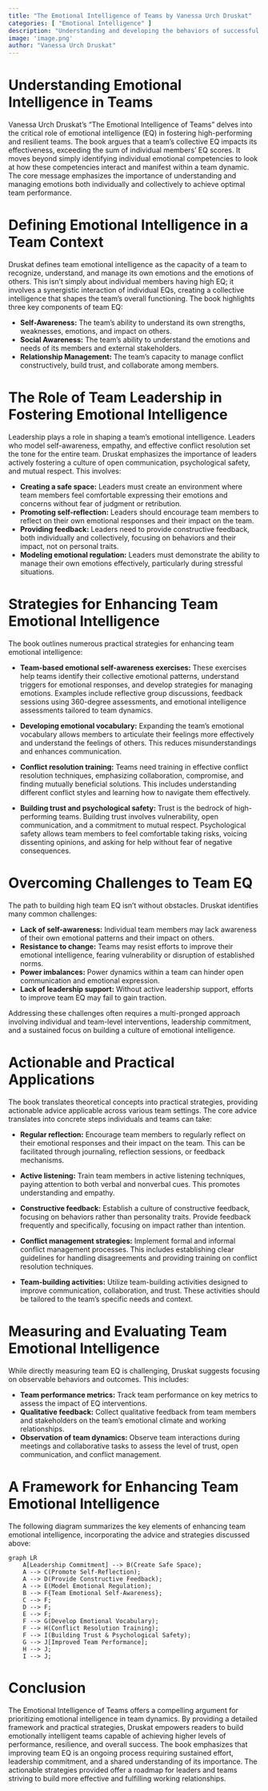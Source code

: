 ```yaml
---
title: "The Emotional Intelligence of Teams by Vanessa Urch Druskat"
categories: [ "Emotional Intelligence" ]
description: "Understanding and developing the behaviors of successful teams"
image: 'image.png'
author: "Vanessa Urch Druskat"
---
```

# Understanding Emotional Intelligence in Teams

Vanessa Urch Druskat's "The Emotional Intelligence of Teams" delves into the critical role of emotional intelligence (EQ) in fostering high-performing and resilient teams.  The book argues that a team's collective EQ impacts its effectiveness, exceeding the sum of individual members' EQ scores. It moves beyond simply identifying individual emotional competencies to look at how these competencies interact and manifest within a team dynamic. The core message emphasizes the importance of understanding and managing emotions both individually and collectively to achieve optimal team performance.

# Defining Emotional Intelligence in a Team Context

Druskat defines team emotional intelligence as the capacity of a team to recognize, understand, and manage its own emotions and the emotions of others. This isn't simply about individual members having high EQ; it involves a synergistic interaction of individual EQs, creating a collective intelligence that shapes the team's overall functioning.  The book highlights three key components of team EQ:

* **Self-Awareness:** The team's ability to understand its own strengths, weaknesses, emotions, and impact on others.
* **Social Awareness:** The team's ability to understand the emotions and needs of its members and external stakeholders.
* **Relationship Management:** The team's capacity to manage conflict constructively, build trust, and collaborate among members.

#  The Role of Team Leadership in Fostering Emotional Intelligence

Leadership plays a role in shaping a team's emotional intelligence. Leaders who model self-awareness, empathy, and effective conflict resolution set the tone for the entire team. Druskat emphasizes the importance of leaders actively fostering a culture of open communication, psychological safety, and mutual respect. This involves:

* **Creating a safe space:**  Leaders must create an environment where team members feel comfortable expressing their emotions and concerns without fear of judgment or retribution.
* **Promoting self-reflection:**  Leaders should encourage team members to reflect on their own emotional responses and their impact on the team.
* **Providing feedback:**  Leaders need to provide constructive feedback, both individually and collectively, focusing on behaviors and their impact, not on personal traits.
* **Modeling emotional regulation:** Leaders must demonstrate the ability to manage their own emotions effectively, particularly during stressful situations.

#  Strategies for Enhancing Team Emotional Intelligence

The book outlines numerous practical strategies for enhancing team emotional intelligence:

* **Team-based emotional self-awareness exercises:** These exercises help teams identify their collective emotional patterns, understand triggers for emotional responses, and develop strategies for managing emotions.  Examples include reflective group discussions, feedback sessions using 360-degree assessments, and emotional intelligence assessments tailored to team dynamics.

* **Developing emotional vocabulary:**  Expanding the team's emotional vocabulary allows members to articulate their feelings more effectively and understand the feelings of others. This reduces misunderstandings and enhances communication.

* **Conflict resolution training:**  Teams need training in effective conflict resolution techniques, emphasizing collaboration, compromise, and finding mutually beneficial solutions.  This includes understanding different conflict styles and learning how to navigate them effectively.

* **Building trust and psychological safety:**  Trust is the bedrock of high-performing teams. Building trust involves vulnerability, open communication, and a commitment to mutual respect.  Psychological safety allows team members to feel comfortable taking risks, voicing dissenting opinions, and asking for help without fear of negative consequences.

#  Overcoming Challenges to Team EQ

The path to building high team EQ isn't without obstacles. Druskat identifies many common challenges:

* **Lack of self-awareness:** Individual team members may lack awareness of their own emotional patterns and their impact on others.
* **Resistance to change:**  Teams may resist efforts to improve their emotional intelligence, fearing vulnerability or disruption of established norms.
* **Power imbalances:**  Power dynamics within a team can hinder open communication and emotional expression.
* **Lack of leadership support:** Without active leadership support, efforts to improve team EQ may fail to gain traction.

Addressing these challenges often requires a multi-pronged approach involving individual and team-level interventions, leadership commitment, and a sustained focus on building a culture of emotional intelligence.


# Actionable and Practical Applications

The book translates theoretical concepts into practical strategies, providing actionable advice applicable across various team settings. The core advice translates into concrete steps individuals and teams can take:

* **Regular reflection:** Encourage team members to regularly reflect on their emotional responses and their impact on the team.  This can be facilitated through journaling, reflection sessions, or feedback mechanisms.

* **Active listening:**  Train team members in active listening techniques, paying attention to both verbal and nonverbal cues.  This promotes understanding and empathy.

* **Constructive feedback:**  Establish a culture of constructive feedback, focusing on behaviors rather than personality traits.  Provide feedback frequently and specifically, focusing on impact rather than intention.

* **Conflict management strategies:** Implement formal and informal conflict management processes.  This includes establishing clear guidelines for handling disagreements and providing training on conflict resolution techniques.

* **Team-building activities:** Utilize team-building activities designed to improve communication, collaboration, and trust.  These activities should be tailored to the team's specific needs and context.

#  Measuring and Evaluating Team Emotional Intelligence

While directly measuring team EQ is challenging, Druskat suggests focusing on observable behaviors and outcomes. This includes:

* **Team performance metrics:** Track team performance on key metrics to assess the impact of EQ interventions.
* **Qualitative feedback:** Collect qualitative feedback from team members and stakeholders on the team's emotional climate and working relationships.
* **Observation of team dynamics:** Observe team interactions during meetings and collaborative tasks to assess the level of trust, open communication, and conflict management.


#  A Framework for Enhancing Team Emotional Intelligence

The following diagram summarizes the key elements of enhancing team emotional intelligence, incorporating the advice and strategies discussed above:


```mermaid
graph LR
    A[Leadership Commitment] --> B(Create Safe Space);
    A --> C(Promote Self-Reflection);
    A --> D(Provide Constructive Feedback);
    A --> E(Model Emotional Regulation);
    B --> F{Team Emotional Self-Awareness};
    C --> F;
    D --> F;
    E --> F;
    F --> G(Develop Emotional Vocabulary);
    F --> H(Conflict Resolution Training);
    F --> I(Building Trust & Psychological Safety);
    G --> J[Improved Team Performance];
    H --> J;
    I --> J;
```

# Conclusion

The Emotional Intelligence of Teams offers a compelling argument for prioritizing emotional intelligence in team dynamics. By providing a detailed framework and practical strategies, Druskat empowers readers to build emotionally intelligent teams capable of achieving higher levels of performance, resilience, and overall success. The book emphasizes that improving team EQ is an ongoing process requiring sustained effort, leadership commitment, and a shared understanding of its importance.  The actionable strategies provided offer a roadmap for leaders and teams striving to build more effective and fulfilling working relationships.

